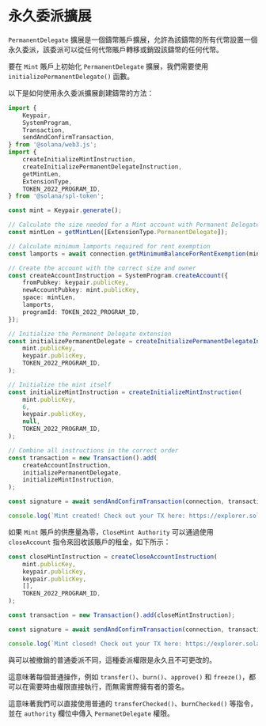 
# 永久委派擴展

`PermanentDelegate` 擴展是一個鑄幣賬戶擴展，允許為該鑄幣的所有代幣設置一個永久委派，該委派可以從任何代幣賬戶轉移或銷毀該鑄幣的任何代幣。

<ArticleSection name="初始化鑄幣賬戶" id="initializing-the-mint-account" level="h2" />

要在 `Mint` 賬戶上初始化 `PermanentDelegate` 擴展，我們需要使用 `initializePermanentDelegate()` 函數。

以下是如何使用永久委派擴展創建鑄幣的方法：

```ts
import {
    Keypair,
    SystemProgram,
    Transaction,
    sendAndConfirmTransaction,
} from '@solana/web3.js';
import {
    createInitializeMintInstruction,
    createInitializePermanentDelegateInstruction,
    getMintLen,
    ExtensionType,
    TOKEN_2022_PROGRAM_ID,
} from '@solana/spl-token';

const mint = Keypair.generate();

// Calculate the size needed for a Mint account with Permanent Delegate extension
const mintLen = getMintLen([ExtensionType.PermanentDelegate]);

// Calculate minimum lamports required for rent exemption
const lamports = await connection.getMinimumBalanceForRentExemption(mintLen);

// Create the account with the correct size and owner
const createAccountInstruction = SystemProgram.createAccount({
    fromPubkey: keypair.publicKey,
    newAccountPubkey: mint.publicKey,
    space: mintLen,
    lamports,
    programId: TOKEN_2022_PROGRAM_ID,
});

// Initialize the Permanent Delegate extension
const initializePermanentDelegate = createInitializePermanentDelegateInstruction(
    mint.publicKey,
    keypair.publicKey,
    TOKEN_2022_PROGRAM_ID,
);

// Initialize the mint itself
const initializeMintInstruction = createInitializeMintInstruction(
    mint.publicKey,
    6,
    keypair.publicKey,
    null,
    TOKEN_2022_PROGRAM_ID,
);

// Combine all instructions in the correct order
const transaction = new Transaction().add(
    createAccountInstruction,
    initializePermanentDelegate,
    initializeMintInstruction,
);

const signature = await sendAndConfirmTransaction(connection, transaction, [keypair, mint]);

console.log(`Mint created! Check out your TX here: https://explorer.solana.com/tx/${signature}?cluster=devnet`);
```

<ArticleSection name="關閉鑄幣賬戶" id="closing-the-mint-account" level="h2" />

如果 `Mint` 賬戶的供應量為零，`CloseMint Authority` 可以通過使用 `closeAccount` 指令來回收該賬戶的租金，如下所示：

```ts
const closeMintInstruction = createCloseAccountInstruction(
    mint.publicKey,
    keypair.publicKey,
    keypair.publicKey,
    [],
    TOKEN_2022_PROGRAM_ID,
);

const transaction = new Transaction().add(closeMintInstruction);

const signature = await sendAndConfirmTransaction(connection, transaction, [keypair], {skipPreflight: false});

console.log(`Mint closed! Check out your TX here: https://explorer.solana.com/tx/${signature}?cluster=devnet`);
```

<ArticleSection name="有權限的操作" id="permissioned-actions" level="h2" />

與可以被撤銷的普通委派不同，這種委派權限是永久且不可更改的。

這意味著每個普通操作，例如 `transfer()`、`burn()`、`approve()` 和 `freeze()`，都可以在需要時由權限直接執行，而無需實際擁有者的簽名。

這意味著我們可以直接使用普通的 `transferChecked()`、`burnChecked()` 等指令，並在 `authority` 欄位中傳入 `PermanetDelegate` 權限。